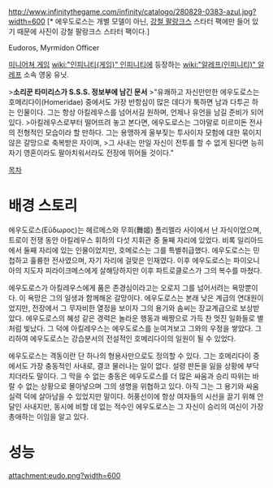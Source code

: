 http://www.infinitythegame.com/infinity/catalogo/280829-0383-azul.jpg?width=600
[* 에우도로스는 개별 모델이 아닌, [[강철 팔랑크스]] 스타터 팩에만 들어 있기 때문에 사진이 강철 팔랑크스 스타터 팩이다.]

Eudoros, Myrmidon Officer

[[미니어쳐 게임]] [[wiki:"인피니티(게임)" 인피니티]]에 등장하는 [[wiki:"알레프(인피니티)" 알레프]] 소속 영웅 유닛.

>'''소리꾼 타미리스가 S.S.S. 정보부에 남긴 문서'''
>"유쾌하고 자신만만한 에우도로스는 호메리다이(Homeridae) 중에서도 가장 반항심이 많은 데다가 툭하면 남과 다투곤 하는 인물이다. 그는 항상 아킬레우스를 넘어서길 원하며, 언제나 유언을 남길 준비가 되어있다.
>아킬레우스로부터 떨어뜨려 놓고 본다면, 에우도로스는 그야말로 미르미돈 전사의 전형적인 모습이라 할 만하다. 그는 용맹하게 울부짖는 투사이자 모험에 대한 묶이지 않은 갈망으로 축복받은 자이며,
>그 사내는 만일 자신이 전투를 할 수 없게 된다면 능히 자기 영혼이라도 팔아치워서라도 전장에 뛰어들 것이다."

[[목차]]

= 배경 스토리 =
에우도로스(Εὔδωρος)는 헤르메스와 무희(舞姬) 폴리멜라 사이에서 난 자식이었으며, 트로이 전쟁 동안 아킬레우스 휘하의 다섯 지휘관 중 둘째 자리에 있었다. 비록 일리아드에서 둘째 자리에 있는 인물이었지만, 호메로스는 그를 특별취급했다. 에우도로스는 민첩하고 훌륭한 전사였으며, 자기 자리에 걸맞은 인재였다. 이후 에우도로스는 파이오니아의 지도자 피라이크메스에게 살해당하지만 이후 파트로클로스가 그의 복수를 마쳤다.
 
에우도로스가 아킬레우스에게 품은 존경심이라고는 오로지 그를 넘어서려는 욕망뿐이다. 이 욕망은 그의 일생과 함께해온 갈망이다. 에우도로스는 본래 낮은 계급의 연대원이었지만, 전장에서 그 무자비한 열정을 보이자 그의 용기와 솜씨는 장교계급으로 보상받았다. 에우도로스의 혜성 같은 경력은 놀라운 행동과 배짱으로 가득 찬 멋진 일화들로 별처럼 빛났다. 그 덕에 아킬레우스는 에우도로스를 눈여겨보고 그와의 우정을 쌓았다. 그리하여 에우도로스는 강습분서의 전설적인 호메리다이의 일원이 될 수 있었다.
 
에우도로스는 격동이란 단 하나의 형용사만으로도 정의할 수 있다. 그는 호메리다이 중에서도 가장 충동적인 사내로, 결코 물러나는 일이 없다. 설령 판돈을 잃을 상황에 부닥치더라도 말이다. 그 막을 수 없는 충동은 에우도로스를 더 많은 싸움과 승리 따위는 바랄 수 없는 상황으로 몰아넣으며 그의 생명을 위협하고 있다. 아직 그는 그 용기와 싸움실력 덕에 살아남을 수 있었지만 말이다. 허풍선이에 항상 여자들의 시선을 끌기 위해 안달인 사내지만, 동시에 비할 데 없는 적수인 에우도로스는 그 자신이 승리의 여신이 가장 총애하는 이임을 알고 있다.


= 성능 =
attachment:eudo.png?width=600
